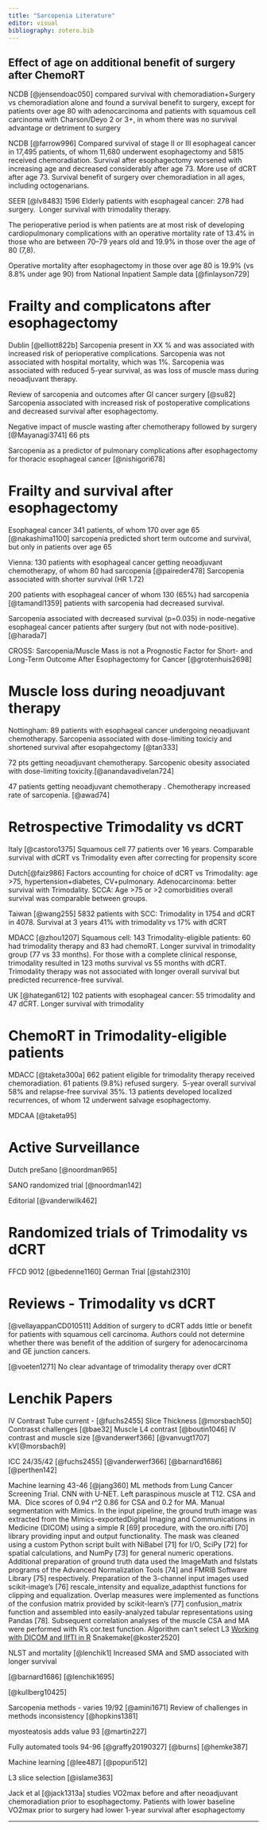```yaml
---
title: "Sarcopenia Literature"
editor: visual
bibliography: zotero.bib
---
```


## Effect of age on additional benefit of surgery after ChemoRT

NCDB [@jensendoac050] compared survival with chemoradiation+Surgery vs chemoradiation alone and found a survival benefit to surgery, except for patients over age 80 with adenocarcinoma and patients with squamous cell carcinoma with Charson/Deyo 2 or 3+, in whom there was no survival advantage or detriment to surgery

NCDB [@farrow996] Compared survival of stage II or III esophageal cancer in 17,495 patients, of whom 11,680 underwent esophagectomy and 5815 received chemoradiation. Survival after esophagectomy worsened with increasing age and decreased considerably after age 73. More use of dCRT after age 73. Survival benefit of surgery over chemoradiation in all ages, including octogenarians.

SEER [@lv8483] 1596 Elderly patients with esophageal cancer: 278 had surgery.  Longer survival with trimodality therapy.

The perioperative period is when patients are at most risk of developing cardiopulmonary complications with an operative mortality rate of 13.4% in those who are between 70--79 years old and 19.9% in those over the age of 80 (7,8).

Operative mortality after esophagectomy in those over age 80 is 19.9% (vs 8.8% under age 90) from National Inpatient Sample data [@finlayson729]

# Frailty and complicatons after esophagectomy

Dublin [@elliott822b] Sarcopenia present in XX % and was associated with increased risk of perioperative complications. Sarcopenia was not associated with hospital mortality, which was 1%.  Sarcopenia was associated with reduced 5-year survival, as was loss of muscle mass during neoadjuvant therapy.

Review of sarcopenia and outcomes after GI cancer surgery [@su82] Sarcopenia associated with increased risk of postoperative complications and decreased survival after esophagectomy. 

Negative impact of muscle wasting after chemotherapy followed by surgery  [@Mayanagi3741]  66 pts 


Sarcopenia as a predictor of pulmonary complications after esophagectomy for thoracic esophageal cancer [@nishigori678]

# Frailty and survival after esophagectomy

Esophageal cancer 341 patients, of whom 170 over age 65 [@nakashima1100] sarcopenia predicted short term outcome and survival, but only in patients over age 65

Vienna: 130 patients with esophageal cancer getting neoadjuvant chemotherapy, of whom 80 had sarcopenia [@paireder478] Sarcopenia associated with shorter survival (HR 1.72)

200 patients with esophageal cancer of whom 130 (65%) had sarcopenia [@tamandl1359] patients with sarcopenia had decreased survival.

Sarcopenia associated with decreased survival (p=0.035) in node-negative esophageal cancer patients after surgery (but not with node-positive).[@harada7] 

CROSS: Sarcopenia/Muscle Mass is not a Prognostic Factor for Short- and Long-Term Outcome After Esophagectomy for Cancer [@grotenhuis2698]

# Muscle loss during neoadjuvant therapy

Nottingham: 89 patients with esophageal cancer undergoing neoadjuvant chemotherapy. Sarcopenia associated with dose-limiting toxiciy and shortened survival after esopahgectomy [@tan333]

72 pts getting neoadjuvant chemotherapy. Sarcopenic obesity associated with dose-limiting toxicity.[@anandavadivelan724]

47 patients getting neoadjuvant chemotherapy . Chemotherapy increased rate of sarcopenia. [@awad74]

# Retrospective Trimodality vs dCRT

Italy [@castoro1375] Squamous cell 77 patients over 16 years. Comparable survival with dCRT vs Trimodality even after correcting for propensity score

Dutch[@faiz986] Factors accounting for choice of dCRT vs Trimodality: age >75, hypertension+diabetes, CV+pulmonary. Adenocarcinoma: better survival with Trimodality. SCCA: Age >75 or >2 comorbidities overall survival was comparable between groups.

Taiwan [@wang255] 5832 patients with SCC: Trimodality in 1754 and dCRT in 4078. Survival at 3 years 41% with trimodality vs 17% with dCRT

MDACC [@zhou1207] Squamous cell: 143 Trimodality-eligible patients: 60 had trimodality therapy and 83 had chemoRT. Longer survival in trimodality group (77 vs 33 months). For those with a complete clinical response, trimodality resulted in 123 moths survival vs 55 months with dCRT. Trimodality therapy was not associated with longer overall survival but predicted recurrence-free survival.

UK [@hategan612] 102 patients with esophageal cancer: 55 trimodality and 47 dCRT. Longer survival with trimodality

# ChemoRT in Trimodality-eligible patients

MDACC [@taketa300a] 662 patient eligible for trimodality therapy received chemoradiation. 61 patients (9.8%) refused surgery.  5-year overall survival 58% and relapse-free survival 35%. 13 patients developed localized recurrences, of whom 12 underwent salvage esophagectomy.

MDCAA [@taketa95]

# Active Surveillance
Dutch preSano [@noordman965]

SANO randomized trial [@noordman142]

Editorial [@vanderwilk462]

# Randomized trials of Trimodality vs dCRT
FFCD 9012 [@bedenne1160]
German Trial [@stahl2310]

# Reviews - Trimodality vs dCRT

[@vellayappanCD010511] Addition of surgery to dCRT adds little or benefit for patients with squamous cell carcinoma. Authors could not determine whether there was benefit of the addition of surgery for adenocarcinoma and GE junction cancers.

[@voeten1271] No clear advantage of trimodality therapy over dCRT


# Lenchik Papers


IV Contrast
Tube current - [@fuchs2455]
Slice Thickness [@morsbach50]
Contrasst challenges [@bae32]
Muscle L4 contrast [@boutin1046]
IV contrast and muscle size [@vanderwerf366] [@vanvugt1707]
kV[@morsbach9]

ICC 24/35/42
[@fuchs2455]
[@vanderwerf366]
[@barnard1686]
[@perthen142]

Machine learning 43-46
[@jang360]
ML methods from Lung Cancer Screening Trial. CNN with U-NET. Left paraspinous muscle at T12. CSA and MA.  Dice scores of 0.94 r^2 0.86 for CSA and 0.2 for MA. Manual segmentation with Mimics.
In the input pipeline, the ground truth image was extracted from the Mimics-exportedDigital Imaging and Communications in Medicine (DICOM) using a simple R [69] procedure, with the oro.nifti [70] library providing input and output functionality. The mask was cleaned using a custom Python script built with NiBabel [71] for I/O, SciPy [72] for spatial calculations, and NumPy [73] for general numeric operations. Additional preparation of ground truth data used the ImageMath and fslstats programs of the Advanced Normalization Tools [74] and FMRIB Software Library [75] respectively.
Preparation of the 3-channel input images used scikit-image's [76] rescale_intensity and equalize_adapthist functions for clipping and equalization. Overlap measures were implemented as functions of the confusion matrix provided by scikit-learn's [77] confusion_matrix function and assembled into easily-analyzed tabular representations using Pandas [78]. Subsequent correlation analyses of the muscle CSA and MA were performed with R's cor.test function. Algorithm can't select L3 [Working with DICOM and IIfTI in R](http://www.jstatsoft.org/v44/i06/) Snakemake[@koster2520]

NLST and mortality [@lenchik1] Increased SMA and SMD associated with longer survival

[@barnard1686]
[@lenchik1695]

[@kullberg10425]

Sarcopenia methods - varies 19/92
[@amini1671]
Review of challenges in methods inconsistency
[@hopkins1381]

myosteatosis adds value 93
[@martin227]

Fully automated tools 94-96
[@graffy20190327]
[@burns]
[@hemke387]

Machine learning
[@lee487]
[@popuri512]



L3 slice selection
[@islame363]


Jack et al [@jack1313a] studies VO2max before and after neoadjuvant chemoradiation prior to esophagectomy. Patients with lower baseline VO2max prior to surgery had lower 1-year survival after esophagectomy

---
